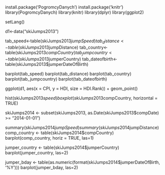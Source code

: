 install.package('PogromcyDanych')
install.package('knitr')
library(PogromcyDanych)
library(knitr)
library(dplyr)
library(ggplot2)

setLang()


d1<-data("skiJumps2013")

tab_speed<-table(skiJumps2013$jumpSpeed)
tab_distance<-table(skiJumps2013$jumpDistance)
tab_country<-table(skiJumps2013$compCountry)
tab_jumpcountry<-table(skiJumps2013$jumperCountry)
tab_dateofbirth<-table(skiJumps2013$jumperDateOfBirth)


barplot(tab_speed)
barplot(tab_distance)
barplot(tab_country)
barplot(tab_jumpcountry)
barplot(tab_dateofbirth)

ggplot(d1, aes(x = CPI, y = HDI, size = HDI.Rank)) + geom_point()

hist(skiJumps2013$speed)
boxplot(skiJumps2013$compCountry, horizontal = TRUE)

skiJumps2014 <- subset(skiJumps2013, as.Date(skiJumps2013$compDate) >= "2014-01-01")

summary(skiJumps2014$jumpSpeed)
summary(skiJumps2014$jumpDistance)
comp_country <- table(skiJumps2014$compCountry)
barplot(comp_country, horiz = TRUE, las=1)

jumper_country <- table(skiJumps2014$jumperCountry)
barplot(jumper_country, las=2)

jumper_bday <- table(as.numeric(format(skiJumps2014$jumperDateOfBirth, '%Y')))
barplot(jumper_bday, las=2)

